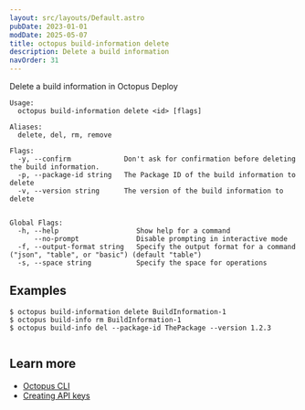 ```yaml
---
layout: src/layouts/Default.astro
pubDate: 2023-01-01
modDate: 2025-05-07
title: octopus build-information delete
description: Delete a build information
navOrder: 31
---
```


Delete a build information in Octopus Deploy

```
Usage:
  octopus build-information delete <id> [flags]

Aliases:
  delete, del, rm, remove

Flags:
  -y, --confirm             Don't ask for confirmation before deleting the build information.
  -p, --package-id string   The Package ID of the build information to delete
  -v, --version string      The version of the build information to delete


Global Flags:
  -h, --help                   Show help for a command
      --no-prompt              Disable prompting in interactive mode
  -f, --output-format string   Specify the output format for a command ("json", "table", or "basic") (default "table")
  -s, --space string           Specify the space for operations

```

## Examples

<SamplesInstance />

```
$ octopus build-information delete BuildInformation-1
$ octopus build-info rm BuildInformation-1
$ octopus build-info del --package-id ThePackage --version 1.2.3


```

## Learn more

- [Octopus CLI](/docs/octopus-rest-api/cli)
- [Creating API keys](/docs/octopus-rest-api/how-to-create-an-api-key)